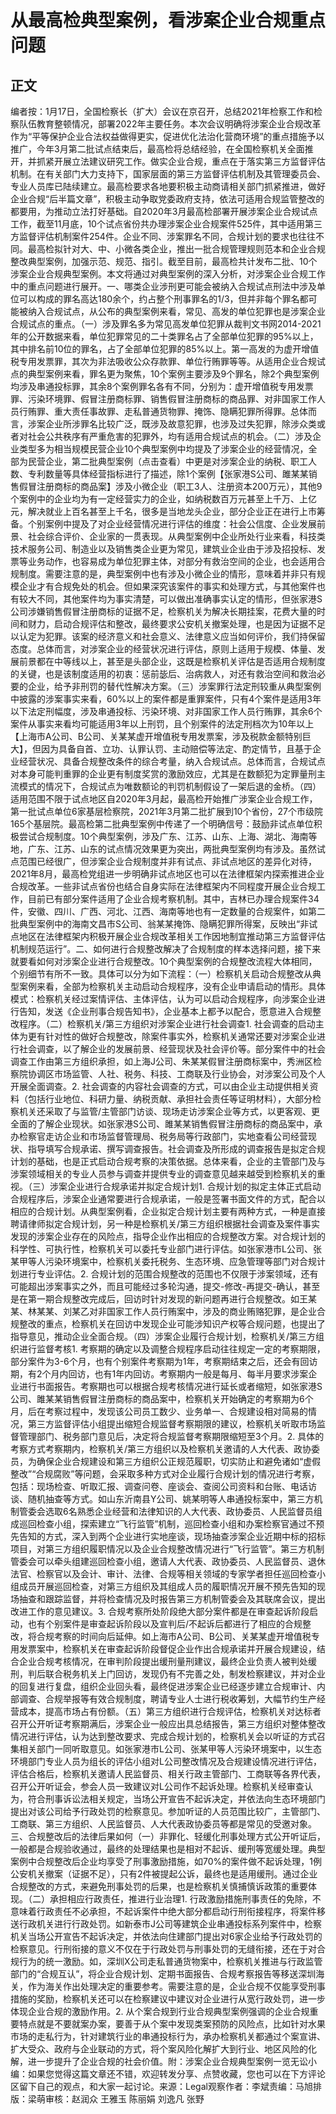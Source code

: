 # 从最高检典型案例，看涉案企业合规重点问题 
## 正文
编者按：1月17日，全国检察长（扩大）会议在京召开，总结2021年检察工作和检察队伍教育整顿情况，部署2022年主要任务。本次会议明确将涉案企业合规改革作为“平等保护企业合法权益做得更实，促进优化法治化营商环境”的重点措施予以推广，今年3月第二批试点结束后，最高检将总结经验，在全国检察机关全面推开，并抓紧开展立法建议研究工作。做实企业合规，重点在于落实第三方监督评估机制。在有关部门大力支持下，国家层面的第三方监督评估机制及其管理委员会、专业人员库已陆续建立。最高检要求各地要积极主动商请相关部门抓紧推进，做好企业合规“后半篇文章”，积极主动争取党委政府支持，依法可适用合规监管整改的都要用，为推动立法打好基础。自2020年3月最高检部署开展涉案企业合规试点工作，截至11月底，10个试点省份共办理涉案企业合规案件525件，其中适用第三方监督评估机制案件254件。企业不同、涉案罪名不同，合规计划的要求也往往不同。最高检拟针对大、中、小微各类企业，推出一批合规管理规则范本和企业合规整改典型案例，加强示范、规范、指引。截至目前，最高检共计发布二批、10个涉案企业合规典型案例。本文将通过对典型案例的深入分析，对涉案企业合规工作中的重点问题进行展开。一、哪类企业涉刑更可能会被纳入合规试点刑法中涉及单位可以构成的罪名高达180余个，约占整个刑事罪名的1/3，但并非每个罪名都可能被纳入合规试点，从公布的典型案例来看，常见、高发的单位犯罪也是涉案企业合规试点的重点。（一）涉及罪名多为常见高发单位犯罪从裁判文书网2014-2021年的公开数据来看，单位犯罪常见的二十类罪名占了全部单位犯罪的95%以上，其中排名前10位的罪名，占了全部单位犯罪的85%以上。第一高发的为虚开增值税专用发票罪，其次为非法吸收公众存款罪、单位行贿罪等等。从适用企业合规试点的典型案例来看，罪名更为聚焦，10个案例主要涉及9个罪名，除2个典型案例均涉及串通投标罪，其余8个案例罪名各有不同，分别为：虚开增值税专用发票罪、污染环境罪、假冒注册商标罪、销售假冒注册商标的商品罪、对非国家工作人员行贿罪、重大责任事故罪、走私普通货物罪、掩饰、隐瞒犯罪所得罪。总体而言，涉案企业所涉罪名比较广泛，既涉及故意犯罪，也涉及过失犯罪，除涉众类或者对社会公共秩序有严重危害的犯罪外，均有适用合规试点的机会。（二）涉及企业类型多为相当规模民营企业10个典型案例中均提及了涉案企业的经营情况，全部为民营企业，第二批典型案例（点击查看）中更是对涉案企业的纳税、职工人数、专利数量等具体经营指标进行了描述，除1个案例【张家港S公司、雎某某销售假冒注册商标的商品案】涉及小微企业（职工3人、注册资本200万元），其他9个案例中的企业均为有一定经营实力的企业，如纳税数百万元甚至上千万、上亿元，解决就业上百名甚至上千名，很多是当地龙头企业，部分企业正在进行上市筹备。个别案例中提及了对企业经营情况进行评估的维度：社会公信度、企业发展前景、社会综合评价、企业家的一贯表现。从典型案例中企业所处行业来看，科技类技术服务公司、制造业以及销售类企业更为常见，建筑业企业由于涉及招投标、发票等业务动作，也容易成为单位犯罪主体，对部分有救治空间的企业，也会适用合规制度。需要注意的是，典型案例中也有涉及小微企业的情形，意味着并非只有规模企业才有合规免处的机会。但如果深究该案件的事实和处理方式，与其他案件也有较大不同，其他案件均为事实清楚，可以做出准确事实认定的情形，但张家港S公司涉嫌销售假冒注册商标的证据不足，检察机关为解决长期挂案，花费大量的时间和财力，启动合规评估和整改，最终要求公安机关撤案处理，也是因为证据不足以认定为犯罪。该案的经济意义和社会意义、法律意义应当如何评价，我们持保留态度。总体而言，对涉案企业的经营状况进行评估，原则上适用于规模、体量、发展前景都在中等线以上，甚至是头部企业，这既是检察机关评估是否适用合规制度的关键，也是该制度适用的初衷：惩前毖后、治病救人，对还有救治空间和救治必要的企业，给予非刑罚的替代性解决方案。（三）涉案罪行法定刑较重从典型案例中披露的涉案事实来看，60%以上的案件都是重罪案件，只有4个案件是适用3年以下法定刑幅度，涉及串通投标、污染环境、对非国家工作人员行贿罪，其余6个案件从事实来看均可能适用3年以上刑罚，且个别案件的法定刑档次为10年以上【上海市A公司、B公司、关某某虚开增值税专用发票案，涉及税款金额特别巨大】，但因为具备自首、立功、认罪认罚、主动赔偿等法定、酌定情节，且基于企业经营状况、具备合规整改条件的综合考量，纳入合规试点。总体而言，合规试点对本身可能判重罪的企业更有制度奖赏的激励效应，尤其是在数额犯为定罪量刑主流模式的情况下，合规试点为唯数额论的判罚机制假设了一架后退的金桥。（四）适用范围不限于试点地区自2020年3月起，最高检开始推广涉案企业合规工作，第一批试点单位6家基层检察院，2021年3月第二批扩展到10个省份，27个市级院165个基层院。最高检第二批典型案例中传递了一个明确信号：鼓励非试点单位积极尝试合规制度。10个典型案例，涉及广东、江苏、山东、上海、湖北、海南等地，广东、江苏、山东的试点情况效果更为突出，两批典型案例均有涉及。虽然试点范围已经很广，但涉案企业合规制度并非有试点、非试点地区的差异化对待，2021年8月，最高检党组进一步明确非试点地区也可以在法律框架内探索推进企业合规改革。一些非试点省份也结合自身实际在法律框架内不同程度开展企业合规工作，目前已有部分案件适用了企业合规考察机制。其中，吉林已办理合规案件34件，安徽、四川、广西、河北、江西、海南等地也有一定数量的合规案件，如第二批典型案例中的海南文昌市S公司、翁某某掩饰、隐瞒犯罪所得案，反映出“非试点地区在法律框架内积极开展企业合规改革相关工作因地制宜推动第三方监督评估机制规范运行”。二、如何进行合规整改解决了合规制度的样本选择问题，接下来就要看如何对涉案企业进行合规整改。10个典型案例的合规整改流程大体相同，个别细节有所不一致。具体可以分为如下流程：（一）检察机关启动合规整改从典型案例来看，全部为检察机关主动启动合规程序，没有企业申请启动的情形。具体模式：检察机关经过案情评估、主体评估，认为可以启动合规程序，向涉案企业进行告知，发送《企业刑事合规告知书》，企业基本上都予以配合，愿意进入合规整改程序。（二）检察机关/第三方组织对涉案企业进行社会调查1. 社会调查的启动主体为更有针对性的做好合规整改，除案件事实外，检察机关通常还要对涉案企业进行社会调查，以了解企业的发展前景、经营现状及社会评价等。部分案件中的社会调查工作由第三方组织承担，如上海J公司、朱某某假冒注册商标案中，秀洲区检察院协调区市场监管、人社、税务、科技、工商联及行业协会，对涉案公司及个人开展全面调查。2. 社会调查的内容社会调查的方式，可以由企业主动提供相关资料（包括行业地位、科研力量、纳税贡献、承担社会责任等证明材料），大部分检察机关还采取了与监管/主管部门访谈、现场走访涉案企业等方式，以更客观、更全面的了解企业现状。如张家港S公司、雎某某销售假冒注册商标的商品案中，承办检察官走访企业和市场监督管理局、税务局等行政部门，实地查看公司经营现状、指导填写合规承诺、撰写调查报告。社会调查及所形成的调查报告是拟定合规计划的基础，也是正式启动合规考察的决策依据。总体来看，企业的主管部门及与涉案领域相关的专业人员参与调查并提供专业的调查意见越来越受到检察机关的重视。（三）涉案企业进行合规承诺并拟定合规计划1. 合规计划的拟定主体正式启动合规程序后，涉案企业通常要进行合规承诺，一般是签署书面文件的方式，配合以相应的合规计划。从典型案例看，企业拟定合规计划主要有两种方式，一种是直接聘请律师拟定合规计划，另一种是检察机关/第三方组织根据社会调查及案件事实发现的涉案企业存在的风险点，指导企业作出相应的合规整改方案。对合规计划的科学性、可执行性，检察机关可以委托专业部门进行评估。如张家港市L公司、张某甲等人污染环境案中，检察机关委托税务、生态环境、应急管理等部门对合规计划进行专业评估。2. 合规计划的范围合规整改的范围也不仅限于涉案领域，还有可能超出涉案事实之外，而且可能经过多轮沟通，提交-修改-再提交-确认，甚至是在第一期合规整改完成后，回访时针对发现的新问题再进行合规整改。如王某某、林某某、刘某乙对非国家工作人员行贿案中，涉及的商业贿赂犯罪，是企业合规整改的重点，检察机关在回访中发现企业可能涉知识产权等合规问题，也提出了指导意见，推动企业全面合规。（四）涉案企业履行合规计划，检察机关/第三方组织进行监督考核1. 考察期的确定以及调整合规程序启动往往规定一定的考察期限，部分案件为3-6个月，也有个别案件考察期为1年，考察期结束之后，还会有回访期，有2个月内回访，也有1年内回访。考察期内一般是每月、每半月要求涉案企业进行书面报告。考察期也可以根据合规考核情况进行延长或者缩短，如张家港S公司、雎某某销售假冒注册商标的商品案中，检察机关开始确定的考察期为6个月，后在考察过程中，发现该公司员工数少、业务单一、合规建设相对简易的情况，第三方监督评估小组提出缩短合规监督考察期限的建议，检察机关听取市场监督管理部门、税务部门意见后，决定将合规监督考察期限缩短至3个月。2. 具体的考察方式考察期内，检察机关/第三方组织以及检察机关邀请的人大代表、政协委员，为确保企业合规建设和第三方组织公正规范履职，切实防止和避免诸如“虚假整改”“合规腐败”等问题，会采取多种方式对企业履行合规计划的情况进行考察，包括：现场检查、听取汇报、调查问卷、座谈会、查阅公司资料和台账、电话访谈、随机抽查等方式。如山东沂南县Y公司、姚某明等人串通投标案中，第三方机制管委会选取6名熟悉企业经营和法律知识的人大代表、政协委员、人民监督员组成巡回检查小组，探索建立“飞行监管”机制，巡回检查小组和办案检察官通过不预先告知的方式，深入到两个企业进行实地座谈，现场抽查涉案企业近期中标的招标项目，对第三方组织履职情况以及企业合规整改情况进行“飞行监管”。第三方机制管委会可以牵头组建巡回检查小组，邀请人大代表、政协委员、人民监督员、退休法官、检察官以及会计、审计、法律、合规等相关领域的专家学者担任巡回检查小组成员开展巡回检查，对第三方组织及其组成人员的履职情况开展不预先告知的现场抽查和跟踪监督，并将检查情况及时报告第三方机制管委会及其联席会议，提出改进工作的意见建议。3. 合规考察所处阶段绝大部分案件都是在审查起诉阶段启动，也有个别案件是审查起诉阶段以及宣判后/不起诉后都进行了相应的合规整改，将合规考察的时间向后延伸。如上海市A公司、B公司、关某某虚开增值税专用发票案中，检察机关在审查起诉阶段督促企业作出合规承诺并开展合规建设，结合企业合规考核情况，在审判阶段提出缓刑量刑建议，最终企业负责人被判处缓刑，判后联合税务机关上门回访，发现仍有不完善之处，制发检察建议，并对企业的回复进行复盘，组织企业回头看，最终促进涉案企业已经逐步建立合规审计、内部调查、合规举报等有效合规制度，聘请专业人士进行税收筹划，大幅节约生产经营成本，提高市场占有份额。（五）第三方组织进行合规评估，检察机关对达标者召开公开听证考察期满后，涉案企业一般应出具总结报告，第三方组织对整体整改情况进行评估，认为达到整改要求、完成合规计划的，检察机关会以听证的方式召集相关部门一同听取意见。如张家港市L公司、张某甲等人污染环境案中，以生态环境部门专业人员为组长的评估小组对L公司整改情况及合规建设情况进行评估，评估合格后，检察机关邀请人民监督员、相关行政主管部门、工商联等各界代表，召开公开听证会，参会人员一致建议对L公司作不起诉处理。检察机关经审查认为，符合刑事诉讼法相关规定，当场公开宣告不起诉决定，并依法向生态环境部门提出对该公司给予行政处罚的检察意见。参加听证的人员范围比较广，主管部门、工商联、第三方组织、人民监督员、人大代表政协委员等都是常见的受邀对象。三、合规整改后的法律后果如何（一）非罪化、轻缓化刑事处理方式公开听证后，一般都是合规验收通过，最终的处理结果也是相对不起诉、缓刑等宽缓处理。典型案例中合规整改后企业均享受了刑事激励措施，如70%的案件做不起诉处理，1例公安机关撤案（证据不足），只有2件被提起公诉，最终也是适用缓刑。通过企业合规整改的方式，来避免刑事处罚的后果，也是检察机关慎捕慎诉政策的重要体现。（二）承担相应行政责任，推进行业治理1. 行政激励措施刑事责任的免除，不意味着行政责任不必承担，不起诉案件中绝大部分都启动行刑衔接程序，将案件移送行政机关进行行政处罚。如新泰市J公司等建筑企业串通投标系列案件中，检察机关当场公开宣告不起诉决定，并依法向住建部门提出对6家企业给予行政处罚的检察意见。行刑衔接的意义不仅在于行政处罚与刑事处罚的无缝衔接，还在于对合规行为的统一激励。如，深圳X公司走私普通货物案中，检察机关推进与行政监管部门的“合规互认”，将企业合规计划、定期书面报告、合规考察报告等移送深圳海关，作为海关作出处理决定的重要参考。需要注意的是，企业合规不仅能享受刑事措施的奖励，检察机关还可以在检察建议中建议对企业进行从宽行政处罚，进一步体现企业合规的激励作用。2. 从个案合规到行业合规典型案例强调的企业合规重要特点就是不要就案办案，要善于从个案中发现类案预防的风险点，比如针对水果市场的走私行为，针对建筑行业的串通投标行为，承办检察机关都通过个案宣讲、扩大受众、政府与企业联动的方式，将个案风险化解扩大到行业、地区风险的化解，进一步提升了企业合规的社会价值。附：涉案企业合规典型案例一览无讼小编：如果您觉得这篇文章还不错，欢迎转发分享、点赞收藏，您也可以在下方评论区留下自己的观点，和大家一起讨论。来源：Legal观察作者：李斌责编：马旭排版：梁萌审核：赵润众 王雅玉 陈丽娟 刘逸凡 张野